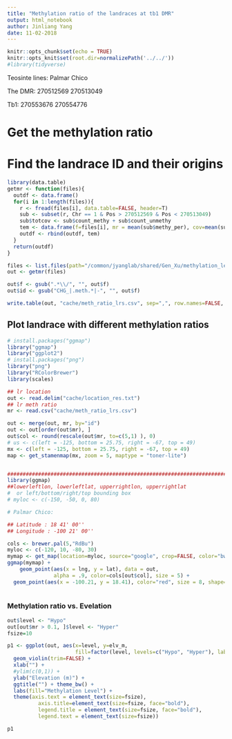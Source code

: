 ```yaml
---
title: "Methylation ratio of the landraces at tb1 DMR"
output: html_notebook
author: Jinliang Yang
date: 11-02-2018
---
```



```r
knitr::opts_chunk$set(echo = TRUE) 
knitr::opts_knit$set(root.dir=normalizePath('../../')) 
#library(tidyverse)
```

Teosinte lines:
Palmar Chico

The DMR:
270512569
270513049

Tb1:
270553676
270554776



# Get the methylation ratio


# Find the landrace ID and their origins

```r
library(data.table)
getmr <- function(files){
  outdf <- data.frame()
  for(i in 1:length(files)){
    r <- fread(files[i], data.table=FALSE, header=T)
    sub <- subset(r, Chr == 1 & Pos > 270512569 & Pos < 270513049)
    sub$totcov <- sub$count_methy + sub$count_unmethy
    tem <- data.frame(f=files[i], mr = mean(sub$methy_per), cov=mean(sub$totcov))
    outdf <- rbind(outdf, tem)
  }
  return(outdf)
}

files <- list.files(path="/common/jyanglab/shared/Gen_Xu/methylation_level/Landrace", pattern="CHG", full.names = TRUE)
out <- getmr(files)

out$f <- gsub(".*\\/", "", out$f)
out$id <- gsub("CHG_|.meth.*|-", "", out$f)

write.table(out, "cache/meth_ratio_lrs.csv", sep=",", row.names=FALSE, quote=FALSE)
```



## Plot landrace with different methylation ratios

```r
# install.packages("ggmap")
library("ggmap")
library("ggplot2")
# install.packages("png")
library("png")
library("RColorBrewer")
library(scales)

## lr location
out <- read.delim("cache/location_res.txt")
## lr meth ratio
mr <- read.csv("cache/meth_ratio_lrs.csv")

out <- merge(out, mr, by="id")
out <- out[order(out$mr), ]
out$col <- round(rescale(out$mr, to=c(5,1) ), 0)
# us <- c(left = -125, bottom = 25.75, right = -67, top = 49)
mx <- c(left = -125, bottom = 25.75, right = -67, top = 49)
map <- get_stamenmap(mx, zoom = 5, maptype = "toner-lite")


######################################################################################
library(ggmap)
##lowerleftlon, lowerleftlat, upperrightlon, upperrightlat
#  or left/bottom/right/top bounding box
# myloc <- c(-150, -50, 0, 80)

# Palmar Chico:

## Latitude : 18 41' 00'' 
## Longitude : -100 21' 00'' 

cols <- brewer.pal(5,"RdBu")
myloc <- c(-120, 10, -80, 30)
mymap <- get_map(location=myloc, source="google", crop=FALSE, color="bw")
ggmap(mymap) + 
    geom_point(aes(x = lng, y = lat), data = out,
               alpha = .9, color=cols[out$col], size = 5) +
  geom_point(aes(x = -100.21, y = 18.41), color="red", size = 8, shape=17)
  

```


### Methylation ratio vs. Evelation


```r

out$level <- "Hypo"
out[out$mr > 0.1, ]$level <- "Hyper"
fsize=10

p1 <- ggplot(out, aes(x=level, y=elv_m,
                      fill=factor(level, levels=c("Hypo", "Hyper"), labels=c("Hypo", "Hyper")))) + 
  geom_violin(trim=FALSE) +
  xlab("") +
  #ylim(c(0,1)) +
  ylab("Elevation (m)") +
  ggtitle("") + theme_bw() +
  labs(fill="Methylation Level") +
  theme(axis.text = element_text(size=fsize),
          axis.title=element_text(size=fsize, face="bold"),
          legend.title = element_text(size=fsize, face="bold"),
          legend.text = element_text(size=fsize))

p1
```

